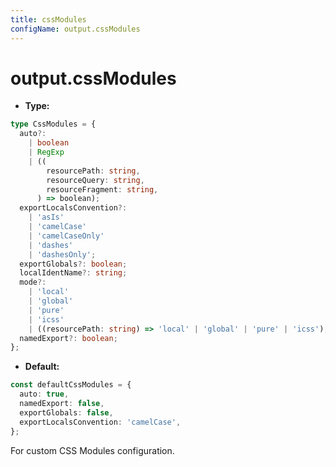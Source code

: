 ```yaml
---
title: cssModules
configName: output.cssModules
---
```


# output.cssModules

- **Type:**

```ts
type CssModules = {
  auto?:
    | boolean
    | RegExp
    | ((
        resourcePath: string,
        resourceQuery: string,
        resourceFragment: string,
      ) => boolean);
  exportLocalsConvention?:
    | 'asIs'
    | 'camelCase'
    | 'camelCaseOnly'
    | 'dashes'
    | 'dashesOnly';
  exportGlobals?: boolean;
  localIdentName?: string;
  mode?:
    | 'local'
    | 'global'
    | 'pure'
    | 'icss'
    | ((resourcePath: string) => 'local' | 'global' | 'pure' | 'icss');
  namedExport?: boolean;
};
```

- **Default:**

```ts
const defaultCssModules = {
  auto: true,
  namedExport: false,
  exportGlobals: false,
  exportLocalsConvention: 'camelCase',
};
```

For custom CSS Modules configuration.


<RsbuildConfig configName="output.cssModules" />
